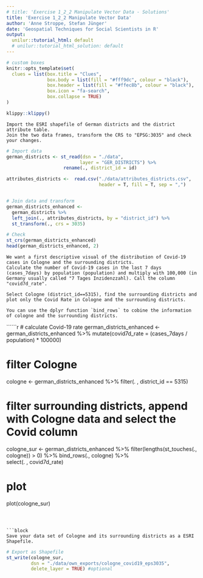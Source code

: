 ```yaml
---
# title: 'Exercise 1_2_2 Manipulate Vector Data - Solutions'
title: 'Exercise 1_2_2 Manipulate Vector Data'
author: 'Anne Stroppe, Stefan Jünger'
date: 'Geospatial Techniques for Social Scientists in R'
output:
  unilur::tutorial_html: default
  # unilur::tutorial_html_solution: default
---
```


```r
# custom boxes
knitr::opts_template$set(
  clues = list(box.title = "Clues",
               box.body = list(fill = "#fff9dc", colour = "black"),
               box.header = list(fill = "#ffec8b", colour = "black"),
               box.icon = "fa-search",
               box.collapse = TRUE)
)
```

```r
klippy::klippy()
```



```block
Import the ESRI shapefile of German districts and the district attribute table.
Join the two data frames, transform the CRS to "EPSG:3035" and check your changes. 

```


```r

# Import data
german_districts <- st_read(dsn = "./data",
                           layer = "GER_DISTRICTS") %>% 
                     rename(., district_id = id)

attributes_districts <-  read.csv("./data/attributes_districts.csv", 
                                  header = T, fill = T, sep = ",") 


# Join data and transform
german_districts_enhanced <- 
  german_districts %>% 
  left_join(., attributes_districts, by = "district_id") %>% 
  st_transform(., crs = 3035)

# Check
st_crs(german_districts_enhanced)
head(german_districts_enhanced, 2)

```

```block

We want a first descriptive visual of the distribution of Covid-19 cases in Cologne and the surrounding districts. 
Calculate the number of Covid-19 cases in the last 7 days (cases_7days) by population (population) and multiply with 100,000 (in Germany usually called "7 Tages Inzidenzzahl). Call the column "covid7d_rate".

Select Cologne (district_id==5315), find the surrounding districts and plot only the Covid Rate in Cologne and the surrounding districts.

```

```block

You can use the dplyr function `bind_rows` to cobine the information of cologne and the surrounding districts.

```

``````r

# calculate Covid-19 rate
german_districts_enhanced <-
  german_districts_enhanced %>% 
  mutate(covid7d_rate = (cases_7days / population) * 100000)

# filter Cologne
cologne <-
  german_districts_enhanced %>% 
  filter(. , district_id == 5315)

# filter surrounding districts, append with Cologne data and select the Covid column
cologne_sur <-
  german_districts_enhanced %>%
  filter(lengths(st_touches(., cologne)) > 0) %>% 
  bind_rows(., cologne) %>%   
  select(. , covid7d_rate)

# plot  
plot(cologne_sur)


```



```block

Save your data set of Cologne and its surrounding districts as a ESRI Shapefile. 

```

```r

# Export as Shapefile
st_write(cologne_sur, 
         dsn = "./data/own_exports/cologne_covid19_eps3035", 
         delete_layer = TRUE) #optional

  
```
